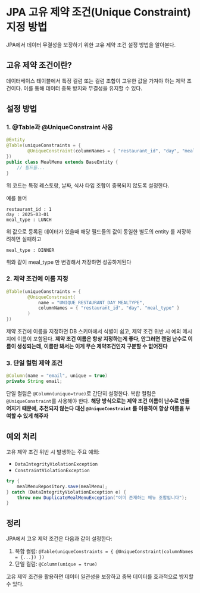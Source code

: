 # JPA 고유 제약 조건(Unique Constraint) 지정 방법

JPA에서 데이터 무결성을 보장하기 위한 고유 제약 조건 설정 방법을 알아본다.

## 고유 제약 조건이란?

데이터베이스 테이블에서 특정 컬럼 또는 컬럼 조합이 고유한 값을 가져야 하는 제약 조건이다. 이를 통해 데이터 중복 방지와 무결성을 유지할 수 있다.

## 설정 방법

### 1. @Table과 @UniqueConstraint 사용

```java
@Entity
@Table(uniqueConstraints = {
        @UniqueConstraint(columnNames = { "restaurant_id", "day", "meal_type" })
})
public class MealMenu extends BaseEntity {
    // 필드들...
}
```

위 코드는 특정 레스토랑, 날짜, 식사 타입 조합이 중복되지 않도록 설정한다.

예를 들어 

```
restaurant_id : 1
day : 2025-03-01
meal_type : LUNCH
```

위 값으로 등록된 데이터가 있을때
해당 필드들의 값이 동일한 별도의 entity 를 저장하려하면 실패하고

```
meal_type : DINNER
```

위와 같이 meal_type 만 변경해서 저장하면 성공하게된다


### 2. 제약 조건에 이름 지정

```java
@Table(uniqueConstraints = {
        @UniqueConstraint(
            name = "UNIQUE_RESTAURANT_DAY_MEALTYPE",
            columnNames = { "restaurant_id", "day", "meal_type" }
        )
})
```

제약 조건에 이름을 지정하면 DB 스키마에서 식별이 쉽고, 제약 조건 위반 시 예외 메시지에 이름이 포함된다.
**제약 조건 이름은 항상 지정하는게 좋다, 안그러면 랜덤 난수로 이름이 생성되는데, 이름만 봐서는 이게 무슨 제약조건인지 구분할 수 없어진다**


### 3. 단일 컬럼 제약 조건

```java
@Column(name = "email", unique = true)
private String email;
```

단일 컬럼은 `@Column(unique=true)`로 간단히 설정한다. 복합 컬럼은 `@UniqueConstraint`를 사용해야 한다.
**해당 방식으로는 제약 조건 이름이 난수로 만들어지기 때문에, 추천되지 않는다 대신 `@UniqueConstraint` 를 이용하여 항상 이름을 부여할 수 있게 해주자**

## 예외 처리

고유 제약 조건 위반 시 발생하는 주요 예외:
- `DataIntegrityViolationException`
- `ConstraintViolationException`

```java
try {
    mealMenuRepository.save(mealMenu);
} catch (DataIntegrityViolationException e) {
    throw new DuplicateMealMenuException("이미 존재하는 메뉴 조합입니다");
}
```

## 정리

JPA에서 고유 제약 조건은 다음과 같이 설정한다:

1. 복합 컬럼: `@Table(uniqueConstraints = { @UniqueConstraint(columnNames = {...}) })`
2. 단일 컬럼: `@Column(unique = true)`

고유 제약 조건을 활용하면 데이터 일관성을 보장하고 중복 데이터를 효과적으로 방지할 수 있다.